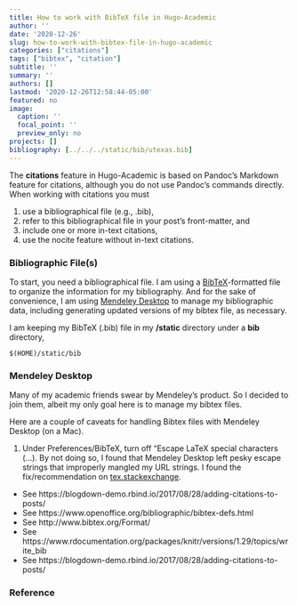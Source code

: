 ```yaml
---
title: How to work with BibTeX file in Hugo-Academic
author: ''
date: '2020-12-26'
slug: how-to-work-with-bibtex-file-in-hugo-academic
categories: ["citations"]
tags: ["bibtex", "citation"]
subtitle: ''
summary: ''
authors: []
lastmod: '2020-12-26T12:58:44-05:00'
featured: no
image:
  caption: ''
  focal_point: ''
  preview_only: no
projects: []
bibliography: [../../../static/bib/utexas.bib]
---
```


The <strong>citations</strong> feature in Hugo-Academic is based on Pandoc's Markdown feature for citations, although you do not use Pandoc's commands directly. When working with citations you must

  1. use a bibliographical file (e.g., .bib), 
  2. refer to this bibliographical file in your post's front-matter, and
  3. include one or more in-text citations,
  4. use the nocite feature without in-text citations.

### Bibliographic File(s)

To start, you need a bibliographical file. I am using a [BibTeX](http://www.bibtex.org/Format/)-formatted file to organize the information for my bibliography. And for the sake of convenience, I am using [Mendeley Desktop](https://www.mendeley.com/download-desktop-new/) to manage my bibliographic data, including generating updated versions of my bibtex file, as necessary.

I am keeping my BibTeX (.bib) file in my <strong>/static</strong> directory under a <strong>bib</strong> directory,

    $(HOME)/static/bib

### Mendeley Desktop

Many of my academic friends swear by Mendeley's product. So I decided to join them, albeit my only goal here is to manage my bibtex files.

Here are a couple of caveats for handling Bibtex files with Mendeley Desktop (on a Mac).

1. Under Preferences/BibTeX, turn off "Escape LaTeX special characters (...). By not doing so, I found that Mendeley Desktop left pesky escape strings that improperly mangled my URL strings. I found the fix/recommendation on [tex.stackexchange](https://tex.stackexchange.com/questions/309980/parsing-underscores-in-urls-from-mendeley).

- See https://blogdown-demo.rbind.io/2017/08/28/adding-citations-to-posts/
- See https://www.openoffice.org/bibliographic/bibtex-defs.html
- See http://www.bibtex.org/Format/
- See https://www.rdocumentation.org/packages/knitr/versions/1.29/topics/write_bib
- See https://blogdown-demo.rbind.io/2017/08/28/adding-citations-to-posts/

### Reference
